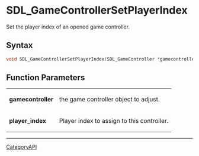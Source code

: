 = SDL_GameControllerSetPlayerIndex =

Set the player index of an opened game controller.

== Syntax ==

<syntaxhighlight lang='c'>
void SDL_GameControllerSetPlayerIndex(SDL_GameController *gamecontroller, int player_index);
</syntaxhighlight>

== Function Parameters ==

{|
|'''gamecontroller'''
|the game controller object to adjust.
|-
|'''player_index'''
|Player index to assign to this controller.
|}

----
[[CategoryAPI]]


